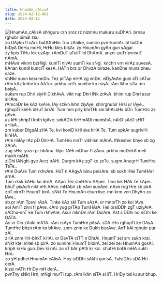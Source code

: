 ```yaml
---
title: HnumAn_cAlisA
slug: 2024-02-12-001
date: 2024-02-12
---
```

![HnumAn_cAlisA](/HnumAn.jpg)
shriguru crn sroz rz nizmnu mukuru suDhAri. brnau rghubr bimal zsu\
zo DAyku fl cAri. buDDhiHin Tnu zAnike, sumiro pvn-kumAr. bl buDhi\
biDyA DeHu moHi, HrHu kles bikAr. zy HnumAn gyAn gun sAgar.\
zy kpis TiHu lok uzAgr. rAmDuT aTuliT bl DhAmA. anzni-puTr pvnsuT nAmA..\
mHAvir vikrm bzrNgi. kumTi nivAr sumTi ke sNgi. knchn vrn virAz suvesA.\
kAnan kundl kunciT kesA. HATh brz or DhvzA biraze. kanDhe munz zneu saze.\
shNkr suvn kesrinnDn. Tez prTAp mHA zg vnDn. viDyAvAn guni aTi cATur.\
rAm kAz kribe ko AATur. prbhu criTr sunibe ko rsiyA. rAm lkhn siTa mn bsiyA..\
suksm rup Dhri siyHi DikhAvA. vikt rup Dhri lNk zrAvA. bhim rup Dhri asur sHAre.\
rAmcnDr ke kAz svAre. lAy szivn lkhn ziyAye. shrirghubir Hrsi ur lAye..\
rghupTi kinHi bHuT brrAi. Tum mm priy bhrTHi sm bhAi.sHs bDn TumHro zs gAve.\
as kHi shripTi knth lgAve. snkADik brHmADi munishA. nArD sArD sHiT aHisA..\
zm kuber DigpAl zHA Te. kvi koviD kHi ske kHA Te. Tum upkAr sugrivHi kinHA.\
rAm milAy rAz pD DinHA. TumHro mnTr vibhisn mAnA. lNkeshvr bhye sb zg zAnA.\
zug sHsr yozn pr bhAnu. lilyo TAHi mDhur fl zAnu. prbhu muDrikA meli mukh mAHi.\
zlDhi lANghi gye Acrz nAHi. Durgm kAz zgT ke zeTe. sugm AnugrH TumHre TeTe..\
rAm DuAre Tum rkhvAre. HoT n AAgyA binu peisAre. sb sukh lHei TumHAri srnA.\
Tum rksk kAHu ko drnA. AApn Tez smHAro AApei. Tino lok HAk Te kApe..\
bhuT pisAch nikt nHi AAve. mHAbir zb nAm sunAve. nAse rog Hre sb pirA.\
zpT nirnTr HnumT birA. sNkt Te HnumAn churrAve. mn krm vcn DhyAn zo lAve..\
sb pr rAm Tpsvi rAzA. Tinke kAz skl Tum sAzA. or mnorTh zo koi lAve.\
soi AmiT zivn fl pAve. cAro yug prTAp TumHArA. Hei prsiDDh zgT uziyArA.\
sADhu-snT ke Tum rkhvAre. Asur niknDn rAm DulAre. Ast siDDhi no niDhi ke DATA.\
As vr Din zAnki mATA. rAm rsAyn TumHre pAsA. sDA rHo rghupTi ke DAsA..\
TumHre bhzn rAm ko bhAve. znm-znm ke Dukh bisrAve. AnT kAl rghubr pur zAi.\
zHA znm Hri-bhkT kHAi. or DevTA ciTT n DhrAi. HnumT sei srv sukh krai.\
sNkt ktei mitei sb pirA. zo sumirei HnumT blbirA. zei zei zei HnumAn gosAi.\
kripA krHu guruDev ki nAi. zo sT bAr pAth kr koi. chutHi bnDi mHA sukh Hoi..\
zo yH pdhei HnumAn cAlisA. Hoy siDDhi sAkhi gorisA. TulsiDAs sDA Hri cerA.\
kizei nATh HriDy mH derA..\
pvnTny sNkt Hrn, mNgl murTi rup. rAm lkhn siTA sHiT, HriDy bsHu sur bhup.

